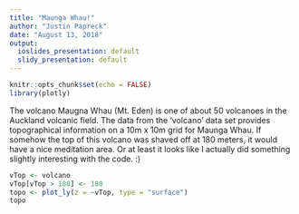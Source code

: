 ---
title: "Maunga Whau!"
author: "Justin Papreck"
date: "August 13, 2018"
output:
  ioslides_presentation: default
  slidy_presentation: default
---

```{r setup, include=FALSE}
knitr::opts_chunk$set(echo = FALSE)
library(plotly)
```


The volcano Maugna Whau (Mt. Eden) is one of about 50 volcanoes in the Auckland volcanic field. The data from the 'volcano' data set provides topographical information on a 10m x 10m grid for Maunga Whau. If somehow the top of this volcano was shaved off at 180 meters, it would have a nice meditation area. Or at least it looks like I actually did something slightly interesting with the code. :)  


```{r topo}
vTop <- volcano
vTop[vTop > 180] <- 180
topo <- plot_ly(z = ~vTop, type = "surface")
topo
```